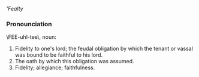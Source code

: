 '''Fealty''

===Pronounciation===
\FEE-uhl-tee\, noun:

# Fidelity to one's lord; the feudal obligation by which the tenant or vassal was bound to be faithful to his lord.
# The oath by which this obligation was assumed.
# Fidelity; allegiance; faithfulness.